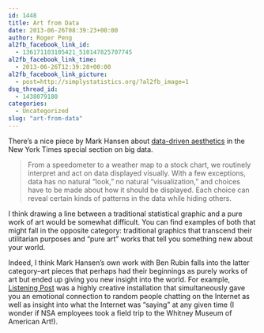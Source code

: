 ```yaml
---
id: 1448
title: Art from Data
date: 2013-06-26T08:39:23+00:00
author: Roger Peng
al2fb_facebook_link_id:
  - 136171103105421_510147825707745
al2fb_facebook_link_time:
  - 2013-06-26T12:39:28+00:00
al2fb_facebook_link_picture:
  - post=http://simplystatistics.org/?al2fb_image=1
dsq_thread_id:
  - 1438079180
categories:
  - Uncategorized
slug: "art-from-data"
---
```

There's a nice piece by Mark Hansen about [data-driven aesthetics](http://bits.blogs.nytimes.com/2013/06/19/data-driven-aesthetics/) in the New York Times special section on big data.

> From a speedometer to a weather map to a stock chart, we routinely interpret and act on data displayed visually. With a few exceptions, data has no natural “look,” no natural “visualization,” and choices have to be made about how it should be displayed. Each choice can reveal certain kinds of patterns in the data while hiding others.

I think drawing a line between a traditional statistical graphic and a pure work of art would be somewhat difficult. You can find examples of both that might fall in the opposite category: traditional graphics that transcend their utilitarian purposes and "pure art" works that tell you something new about your world.

Indeed, I think Mark Hansen's own work with Ben Rubin falls into the latter category--art pieces that perhaps had their beginnings as purely works of art but ended up giving you new insight into the world. For example, [Listening Post](http://earstudio.com/2010/09/29/listening-post/) was a highly creative installation that simultaneously gave you an emotional connection to random people chatting on the Internet as well as insight into what the Internet was "saying" at any given time (I wonder if NSA employees took a field trip to the Whitney Museum of American Art!).
